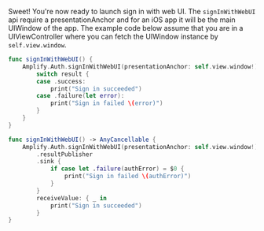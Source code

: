 Sweet! You're now ready to launch sign in with web UI. The `signInWithWebUI` api require a presentationAnchor and for an iOS app it will be the main UIWindow of the app. The example code below assume that you are in a UIViewController where you can fetch the UIWindow instance by `self.view.window`.

<BlockSwitcher>

<CodeBlock name="Listener (iOS 11+)">

```swift
func signInWithWebUI() {
    Amplify.Auth.signInWithWebUI(presentationAnchor: self.view.window!) { result in
        switch result {
        case .success:
            print("Sign in succeeded")
        case .failure(let error):
            print("Sign in failed \(error)")
        }
    }
}
```

</CodeBlock>

<CodeBlock name="Combine (iOS 13+)">

```swift
func signInWithWebUI() -> AnyCancellable {
    Amplify.Auth.signInWithWebUI(presentationAnchor: self.view.window!)
        .resultPublisher
        .sink {
            if case let .failure(authError) = $0 {
                print("Sign in failed \(authError)")
            }
        }
        receiveValue: { _ in
            print("Sign in succeeded")
        }
}
```

</CodeBlock>

</BlockSwitcher>
